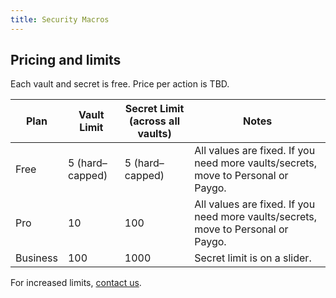 ```yaml
---
title: Security Macros
---
```



## Pricing and limits

Each vault and secret is free. Price per action is TBD.

| Plan | Vault Limit |  Secret Limit (across all vaults) | Notes |
| --- | --- | --- | --- |
| Free | 5 (hard–capped) | 5 (hard–capped) | All values are fixed. If you need more vaults/secrets, move to Personal or Paygo. |
| Pro | 10 | 100 | All values are fixed. If you need more vaults/secrets, move to Personal or Paygo. |
| Business | 100 | 1000 | Secret limit is on a slider. |

For increased limits, [contact us](mailto:support@ngrok.com).